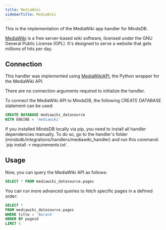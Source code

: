 ```yaml
---
title: MediaWiki
sidebarTitle: MediaWiki
---
```


This is the implementation of the MediaWiki app handler for MindsDB.

[MediaWiki](https://www.mediawiki.org/wiki/MediaWiki) is a free server-based wiki software, licensed under the GNU General Public License (GPL). It's designed to serve a website that gets millions of hits per day.

## Connection

This handler was implemented using [MediaWikiAPI](https://github.com/lehinevych/MediaWikiAPI), the Python wrapper for the MediaWiki API.

There are no connection arguments required to initialize the handler.

To connect the MediaWiki API to MindsDB, the following CREATE DATABASE statement can be used:

```sql
CREATE DATABASE mediawiki_datasource
WITH ENGINE = 'mediawiki'
```

<Tip>
If you installed MindsDB locally via pip, you need to install all handler dependencies manually. To do so, go to the handler's folder (mindsdb/integrations/handlers/mediawiki_handler) and run this command: `pip install -r requirements.txt`.
</Tip>

## Usage

Now, you can query the MediaWiki API as follows:

```sql
SELECT * FROM mediawiki_datasource.pages
```

You can run more advanced queries to fetch specific pages in a defined order:

```sql
SELECT *
FROM mediawiki_datasource.pages
WHERE title = 'Barack'
ORDER BY pageid
LIMIT 5
```